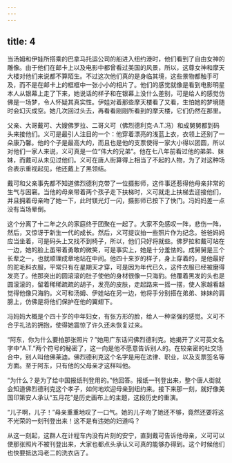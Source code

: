 ```yaml
---
---
---
```

title: 4
---



当汤姆和伊娃所搭乘的巴拿马托运公司的船进入纽约港时，他们看到了自由女神的雕像。由于他们在邮卡上以及电影中都曾看过美国的风景，所以，这尊女神和摩天大楼对他们来说都不算陌生。不过这次他们真的是身临其境，这些景物都触手可及，而不是在邮卡上的框框中一张小小的相片了。他们的感觉就像是看到电影明星本人从银幕上走了下来，她说话的样子和在银幕上没什么差别，可是给人的感觉仿佛是一场梦，令人怀疑其真实性。伊娃对着那些摩天楼看了又看，生怕她的梦境随时会幻灭成空。她几次回过头去，再看看刚刚所看到的摩天楼，它们仍然在那里。

父亲、大哥戴可、大嫂佛罗拉、二哥义可（佛烈德利克·A.T.冯）和成舅舅都到码头来接他们。义可是最引人注目的一个：他穿着漂亮的浅蓝上衣，衣领上还别了一朵康乃馨。他的个子是最高大的，而且也是他的支票使得一家大小得以团圆，所以对他们一家人来说，义可真是一位“伟大的兄弟”。他在七八年前看过他的弟弟、妹妹，而戴可从未见过他们。义可在唐人街算得上相当了不起的人物，为了对这种场合表示重视起见，他还戴上了黑领结。

戴可和父亲事先都不知道佛烈德利克带了一位摄影师，这件事还惹得他母亲非常的生气与困窘。当他的母亲带着两个孩子走下扶梯时，义可就走上扶梯去迎接他们，并且拥着母亲吻了她一下，此时镁光灯一闪，摄影师已按下了快门。冯妈妈差一点没有当场晕倒。

这个分离了十二年之久的家庭终于团聚在一起了。大家不免感叹一阵，悲伤一阵，然后，又惊讶于新生一代的成长。然后，义可提议拍一些照片作为纪念。爸爸妈妈应当坐着，可是码头上又找不到椅子，所以，他们只好将就些。佛罗拉和戴可站在一边，她的脸上虽带着勇敢的微笑，可是事实上，她是十分羞怯的。成舅舅是三个长辈之一，也就顺理成章地站在中间。他四十来岁的样子，身上穿着的，是他最好的驼毛料衣服，平常只有在星期天才穿，可是因为年代已久，这件衣服已经被磨得发亮了。他那突出的圆滚滚的肚子使他的身材很像一只海豹。他覆着黑发的头也是圆滚滚的，留着稀稀疏疏的胡子，发亮的皮肤，走起路来一摇一摆，使人家越看越觉得他像只海豹。义可和汤姆、伊娃站在另一边，他将手分别搭在弟弟、妹妹的肩膀上，仿佛是将他们保护在他的翼翅下。

冯妈妈大概是个四十岁的中年妇女，有张方形的脸，给人一种坚强的感觉。义可不合乎礼法的拥抱，使得她震惊了许久还未恢复过来。

“阿东，你为什么要拍那张照片？”她用广东话问佛烈德利克。她揭开了义可英文名字中“A.T.”两个符号的秘密了，这一向是他不愿意告诉别人的。在较亲密的社交场合中，别人叫他佛莱迪。佛烈德利克这个名字是用在法律、职业，以及支票签名等方面。至于阿东，只有他的父母亲才这样叫他。

“为什么？是为了给中国报纸刊登用的。”他回答。报纸一刊登出来，整个唐人街就会知道佛烈德利克这个孝子，如何地欢迎母亲到纽约来。接下来那一刻，就好像美国印第安人承认“五月花”是历史画布上的主题，这段历史的重演。

“儿子啊，儿子！”母亲重重地叹了一口气。她的儿子吻了她还不够，竟然还要将这不光荣的一刻刊登出来！这不是有违她的妇道吗？

从这一刻起，这群人在计程车内没有片刻的安宁，直到戴可告诉他母亲，义可可以使那张照片不被刊登出来，大家也都点头承认义可真的能够办得到。这个时候他们也快要抵达冯老二的洗衣店了。